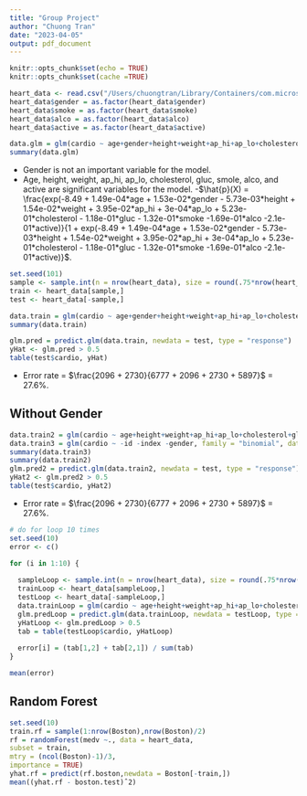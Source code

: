 ```yaml
---
title: "Group Project"
author: "Chuong Tran"
date: "2023-04-05"
output: pdf_document
---
```


```r
knitr::opts_chunk$set(echo = TRUE)
knitr::opts_chunk$set(cache =TRUE)
```

```r
heart_data <- read.csv("/Users/chuongtran/Library/Containers/com.microsoft.Excel/Data/Desktop/College/SPRING2023/MATH-4322/Project/heart_data.csv")
heart_data$gender = as.factor(heart_data$gender)
heart_data$smoke = as.factor(heart_data$smoke)
heart_data$alco = as.factor(heart_data$alco)
heart_data$active = as.factor(heart_data$active)
```


```r
data.glm = glm(cardio ~ age+gender+height+weight+ap_hi+ap_lo+cholesterol+gluc+smoke+alco+active, family = "binomial", data = heart_data)
summary(data.glm)
```
- Gender is not an important variable for the model. 
- Age, height, weight, ap_hi, ap_lo, cholesterol, gluc, smole, alco, and active are significant variables for the model.
-$\hat{p}(X) = \frac{exp(-8.49 + 1.49e-04*age + 1.53e-02*gender - 5.73e-03*height + 1.54e-02*weight + 3.95e-02*ap_hi + 3e-04*ap_lo + 5.23e-01*cholesterol - 1.18e-01*gluc - 1.32e-01*smoke -1.69e-01*alco -2.1e-01*active)}{1 + exp(-8.49 + 1.49e-04*age + 1.53e-02*gender - 5.73e-03*height + 1.54e-02*weight + 3.95e-02*ap_hi + 3e-04*ap_lo + 5.23e-01*cholesterol - 1.18e-01*gluc - 1.32e-01*smoke -1.69e-01*alco -2.1e-01*active)}$. 



```r
set.seed(101)
sample <- sample.int(n = nrow(heart_data), size = round(.75*nrow(heart_data),0), replace=F)
train <- heart_data[sample,]
test <- heart_data[-sample,]
```

```r
data.train = glm(cardio ~ age+gender+height+weight+ap_hi+ap_lo+cholesterol+gluc+smoke+alco+active, family = "binomial", data = train)
summary(data.train)
```
```r
glm.pred = predict.glm(data.train, newdata = test, type = "response")
yHat <- glm.pred > 0.5
table(test$cardio, yHat)
```

- Error rate = $\frac{2096 + 2730}{6777 + 2096 + 2730 + 5897}$ = 27.6%. 

## Without Gender

```r
data.train2 = glm(cardio ~ age+height+weight+ap_hi+ap_lo+cholesterol+gluc+smoke+alco+active, family = "binomial", data = train)
data.train3 = glm(cardio ~ -id -index -gender, family = "binomial", data = train)
summary(data.train3)
summary(data.train2)
glm.pred2 = predict.glm(data.train2, newdata = test, type = "response")
yHat2 <- glm.pred2 > 0.5
table(test$cardio, yHat2)
```
- Error rate = $\frac{2096 + 2730}{6777 + 2096 + 2730 + 5897}$ = 27.6%. 

```r
# do for loop 10 times
set.seed(10)
error <- c()

for (i in 1:10) {
  
  sampleLoop <- sample.int(n = nrow(heart_data), size = round(.75*nrow(heart_data),0), replace=F)
  trainLoop <- heart_data[sampleLoop,]
  testLoop <- heart_data[-sampleLoop,]
  data.trainLoop = glm(cardio ~ age+height+weight+ap_hi+ap_lo+cholesterol+gluc+smoke+alco+active, family = "binomial", data = trainLoop)
  glm.predLoop = predict.glm(data.trainLoop, newdata = testLoop, type = "response")
  yHatLoop <- glm.predLoop > 0.5
  tab = table(testLoop$cardio, yHatLoop)
  
  error[i] = (tab[1,2] + tab[2,1]) / sum(tab)
} 

mean(error)

```
## Random Forest
```r
set.seed(10)
train.rf = sample(1:nrow(Boston),nrow(Boston)/2)
rf = randomForest(medv ~., data = heart_data,
subset = train,
mtry = (ncol(Boston)-1)/3,
importance = TRUE)
yhat.rf = predict(rf.boston,newdata = Boston[-train,])
mean((yhat.rf - boston.test)ˆ2)
```


